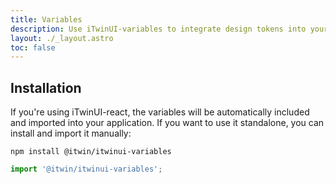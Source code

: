 ```yaml
---
title: Variables
description: Use iTwinUI-variables to integrate design tokens into your application.
layout: ./_layout.astro
toc: false
---
```


## Installation

If you're using iTwinUI-react, the variables will be automatically included and imported into your application.
If you want to use it standalone, you can install and import it manually:

```
npm install @itwin/itwinui-variables
```

```js
import '@itwin/itwinui-variables';
```
